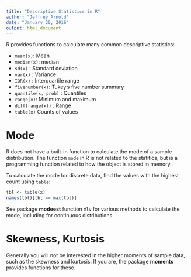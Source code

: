 ```yaml
---
title: "Descriptive Statistics in R"
author: "Jeffrey Arnold"
date: "January 20, 2016"
output: html_document
---
```


R provides functions to calculate many common descriptive statistics:

- `mean(x)`: Mean 
- `median(x)`: median
- `sd(x)` : Standard deviation
- `var(x)` : Variance
- `IQR(x)` : Interquartile range
- `fivenumber(x)`: Tukey's five number summary
- `quantile(x, prob)` : Quantiles
- `range(x)`: Minimum and maximum
- `diff(range(x))` : Range
- `table(x)` Counts of values


# Mode

R does not have a built-in function to calculate the mode of a sample distribution.
The function `mode` in R is not related to the statitics, but is a programming function related to how the object is stored in memory.

To calculate the mode for discrete data, find the values with the highest count
using `table`:
```r
tbl <- table(x)
names(tbl)[tbl == max(tbl)]
```

See package **modeest** function `mlv` for various methods to calculate the mode, including for continuous distributions.

# Skewness, Kurtosis

Generally you will not be interested in the higher moments of sample data, such as the skewness and kurtosis. If you are, the package **moments** provides functions for these.
